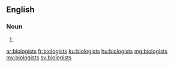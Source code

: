 ==English==

===Noun===
{{head|en}}

# {{plural of|biologist}}

[[ar:biologists]]
[[fr:biologists]]
[[ku:biologists]]
[[hu:biologists]]
[[mg:biologists]]
[[my:biologists]]
[[sv:biologists]]